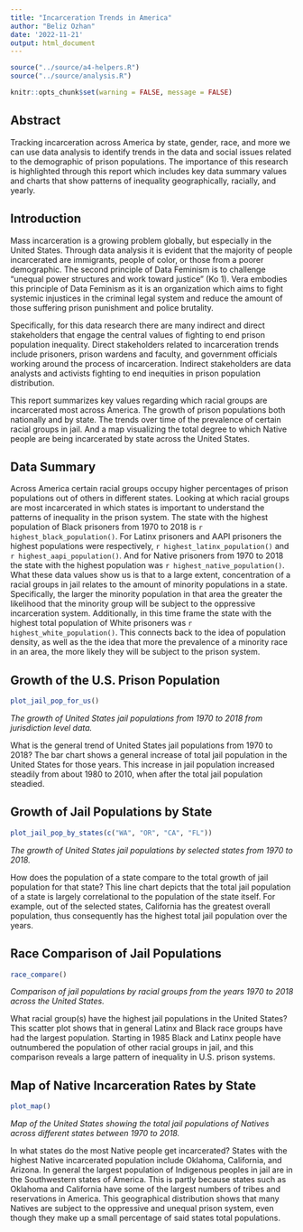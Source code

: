 ```yaml
---
title: "Incarceration Trends in America"
author: "Beliz Ozhan"
date: '2022-11-21'
output: html_document
---
```


```r
source("../source/a4-helpers.R")
source("../source/analysis.R")
```
```r
knitr::opts_chunk$set(warning = FALSE, message = FALSE) 
```
## Abstract

Tracking incarceration across America by state, gender, race, and more we can use data analysis to identify trends in the data and social issues related to the demographic of prison populations. The importance of this research is highlighted through this report which includes key data summary values and charts that show patterns of inequality geographically, racially, and yearly.

## Introduction

Mass incarceration is a growing problem globally, but especially in the United States. Through data analysis it is evident that the majority of people incarcerated are immigrants, people of color, or those from a poorer demographic. The second principle of Data Feminism is to challenge "unequal power structures and work toward justice" (Ko 1). Vera embodies this principle of Data Feminism as it is an organization which aims to fight systemic injustices in the criminal legal system and reduce the amount of those suffering prison punishment and police brutality.

Specifically, for this data research there are many indirect and direct stakeholders that engage the central values of fighting to end prison population inequality. Direct stakeholders related to incarceration trends include prisoners, prison wardens and faculty, and government officials working around the process of incarceration. Indirect stakeholders are data analysts and activists fighting to end inequities in prison population distribution.

This report summarizes key values regarding which racial groups are incarcerated most across America. The growth of prison populations both nationally and by state. The trends over time of the prevalence of certain racial groups in jail. And a map visualizing the total degree to which Native people are being incarcerated by state across the United States.

## Data Summary

Across America certain racial groups occupy higher percentages of prison populations out of others in different states. Looking at which racial groups are most incarcerated in which states is important to understand the patterns of inequality in the prison system. 
The state with the highest population of Black prisoners from 1970 to 2018 is `r highest_black_population()`. For Latinx prisoners and AAPI prisoners the highest populations were respectively, `r highest_latinx_population()` and `r highest_aapi_population()`. And for Native prisoners from 1970 to 2018 the state with the highest population was `r highest_native_population()`. What these data values show us is that to a large extent, concentration of a racial groups in jail relates to the amount of minority populations in a state. Specifically, the larger the minority population in that area the greater the likelihood that the minority group will be subject to the oppressive incarceration system. Additionally, in this time frame the state with the highest total population of White prisoners was `r highest_white_population()`. This connects back to the idea of population density, as well as the the idea that more the prevalence of a minority race in an area, the more likely they will be subject to the prison system. 

## Growth of the U.S. Prison Population

```r
plot_jail_pop_for_us()
```


_The growth of United States jail populations from 1970 to 2018 from jurisdiction level data._


What is the general trend of United States jail populations from 1970 to 2018? The bar chart shows a general increase of total jail population in the United States for those years. This increase in jail population increased steadily from about 1980 to 2010, when after the total jail population steadied. 

## Growth of Jail Populations by State

```r
plot_jail_pop_by_states(c("WA", "OR", "CA", "FL"))
```


_The growth of United States jail populations by selected states from 1970 to 2018._


How does the population of a state compare to the total growth of jail population for that state? This line chart depicts that the total jail population of a state is largely correlational to the population of the state itself. For example, out of the selected states, California has the greatest overall population, thus consequently has the highest total jail population over the years. 

## Race Comparison of Jail Populations

```r
race_compare()
```


_Comparison of jail populations by racial groups from the years 1970 to 2018 across the United States._


What racial group(s) have the highest jail populations in the United States? This scatter plot shows that in general Latinx and Black race groups have had the largest population. Starting in 1985 Black and Latinx people have outnumbered the population of other racial groups in jail, and this comparison reveals a large pattern of inequality in U.S. prison systems.  

## Map of Native Incarceration Rates by State

```r
plot_map()
```


_Map of the United States showing the total jail populations of Natives across different states between 1970 to 2018._


In what states do the most Native people get incarcerated? States with the highest Native incarcerated population include Oklahoma, California, and Arizona. In general the largest population of Indigenous peoples in jail are in the Southwestern states of America. This is partly because states such as Oklahoma and California have some of the largest numbers of tribes and reservations in America. This geographical distribution shows that many Natives are subject to the oppressive and unequal prison system, even though they make up a small percentage of said states total populations.